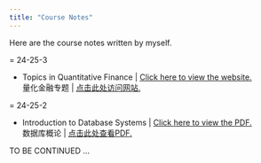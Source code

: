 ```yaml
---
title: "Course Notes"
---
```


Here are the course notes written by myself.

= 24-25-3

- Topics in Quantitative Finance | [Click here to view the website.](https://vectorpikachu.github.io/qf-slides/) <br>
  量化金融专题 | [点击此处访问网站.](https://vectorpikachu.github.io/qf-slides/)

= 24-25-2

- Introduction to Database Systems | [Click here to view the PDF.](./PDF/Database.pdf) <br>
  数据库概论 | [点击此处查看PDF.](./PDF/Database.pdf)

TO BE CONTINUED ...
